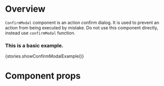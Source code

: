 
<Meta title="Modules/App/Components/ConfirmModal" component={ConfirmModal} />

# Overview

`ConfirmModal` component is an action confirm dialog. It is used to prevent an action from being executed by mistake.
Do not use this component directly, instead use `confirmModal` function.

### This is a basic example.

<Preview>
    <Story name="ConfirmModal">{stories.showConfirmModalExample()}</Story>
</Preview>

# Component props

<Props of={ConfirmModal} />
